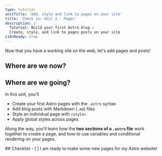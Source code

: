 ```yaml
---
type: tutorial
unitTitle: 'Add, style and link to pages on your site'
title: 'Check in: Unit 2 - Pages'
description: |-
  Tutorial: Build your first Astro blog —
  Create, style, and link to pages posts on your site
i18nReady: true
---
```



Now that you have a working site on the web, let's add pages and posts!

## Where are we now?

<StackblitzIntro tree="withastro/blog-tutorial-demo/tree/unit-2/start"/>

## Where are we going?

In this unit, you'll
- Create your first Astro pages with the `.astro` syntax
- Add blog posts with Markdown (`.md`) files
- Style an individual page with `<style>` 
- Apply global styles across pages

 Along the way, you'll learn how the **two sections of a `.astro` file**  work together to create a page, and how to use variables and conditional rendering on your pages.

<Box icon="check-list">
## Checklist

<Checklist>
- [ ] I am ready to make some new pages for my Astro website!
</Checklist>
</Box>
